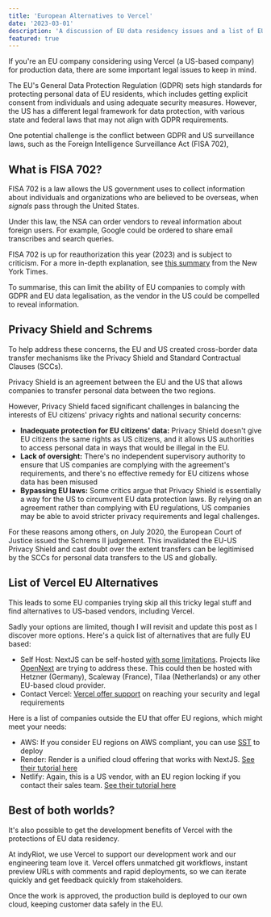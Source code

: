 ```yaml
---
title: 'European Alternatives to Vercel'
date: '2023-03-01'
description: 'A discussion of EU data residency issues and a list of EU alternatives to Vercel you can use today'
featured: true
---
```


If you're an EU company considering using Vercel (a US-based company) for production data, there are some important legal issues to keep in mind.

The EU's General Data Protection Regulation (GDPR) sets high standards for protecting personal data of EU residents, which includes getting explicit consent from individuals and using adequate security measures. However, the US has a different legal framework for data protection, with various state and federal laws that may not align with GDPR requirements.

One potential challenge is the conflict between GDPR and US surveillance laws, such as the Foreign Intelligence Surveillance Act (FISA 702),

## What is FISA 702?

FISA 702 is a law allows the US government uses to collect information about individuals and organizations who are believed to be overseas, when _signals_ pass through the United States.

Under this law, the NSA can order vendors to reveal information about foreign users. For example, Google could be ordered to share email transcribes and search queries.

FISA 702 is up for reauthorization this year (2023) and is subject to criticism. For a more in-depth explanation, see [this summary](https://www.nytimes.com/article/warrantless-surveillance-section-702.html) from the New York Times.

To summarise, this can limit the ability of EU companies to comply with GDPR and EU data legalisation, as the vendor in the US could be compelled to reveal information.

## Privacy Shield and Schrems

To help address these concerns, the EU and US created cross-border data transfer mechanisms like the Privacy Shield and Standard Contractual Clauses (SCCs).

Privacy Shield is an agreement between the EU and the US that allows companies to transfer personal data between the two regions.

However, Privacy Shield faced significant challenges in balancing the interests of EU citizens' privacy rights and national security concerns:

- **Inadequate protection for EU citizens' data:** Privacy Shield doesn't give EU citizens the same rights as US citizens, and it allows US authorities to access personal data in ways that would be illegal in the EU.
- **Lack of oversight:** There's no independent supervisory authority to ensure that US companies are complying with the agreement's requirements, and there's no effective remedy for EU citizens whose data has been misused
- **Bypassing EU laws:** Some critics argue that Privacy Shield is essentially a way for the US to circumvent EU data protection laws. By relying on an agreement rather than complying with EU regulations, US companies may be able to avoid stricter privacy requirements and legal challenges.

For these reasons among others, on July 2020, the European Court of Justice issued the Schrems II judgement. This invalidated the EU-US Privacy Shield and cast doubt over the extent transfers can be legitimised by the SCCs for personal data transfers to the US and globally.

## List of Vercel EU Alternatives

This leads to some EU companies trying skip all this tricky legal stuff and find alternatives to US-based vendors, including Vercel.

Sadly your options are limited, though I will revisit and update this post as I discover more options. Here's a quick list of alternatives that are fully EU based:

- Self Host: NextJS can be self-hosted [with some limitations](https://nextjs.org/docs/deployment). Projects like [OpenNext](https://open-next.js.org) are trying to address these. This could then be hosted with Hetzner (Germany), Scaleway (France), Tilaa (Netherlands) or any other EU-based cloud provider.
- Contact Vercel: [Vercel offer support](https://vercel.com/guides/can-i-use-vercel-to-deploy-to-a-private-cloud) on reaching your security and legal requirements

Here is a list of companies outside the EU that offer EU regions, which might meet your needs:

- AWS: If you consider EU regions on AWS compliant, you can use [SST](https://sst.dev) to deploy
- Render: Render is a unified cloud offering that works with NextJS. [See their tutorial here](https://render.com/docs/deploy-nextjs-app)
- Netlify: Again, this is a US vendor, with an EU region locking if you contact their sales team. [See their tutorial here](https://docs.netlify.com/integrations/frameworks/next-js/overview/#nextauth-js-support)

## Best of both worlds?

It's also possible to get the development benefits of Vercel with the protections of EU data residency.

At indyRiot, we use Vercel to support our development work and our engineering team love it. Vercel offers unmatched git workflows, instant preview URLs with comments and rapid deployments, so we can iterate quickly and get feedback quickly from stakeholders.

Once the work is approved, the production build is deployed to our own cloud, keeping customer data safely in the EU.
